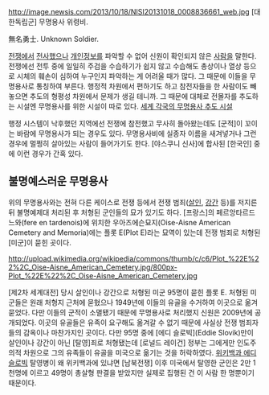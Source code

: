 http://image.newsis.com/2013/10/18/NISI20131018_0008836661_web.jpg
[대한독립군] 무명용사 위령비.

無名勇士. Unknown Soldier.

[[전쟁]]에서 [[전사]]했으나 [[개인정보]]를 파악할 수 없어 신원이 확인되지 않은 [[사람]]을 말한다. 전쟁에선 전투 중에 일일히 주검을 수습하기가 쉽지 않고 수습해도 총상이나 열상 등으로 시체의 훼손이 심하여 누구인지 파악하는 게 어려울 때가 많다. 그 때문에 이들을 무명용사로 통칭하여 부른다. 행정적 차원에서 편하기도 하고 참전자들을 한 사람이도 빼놓으면 추도의 형평성 차원에서 문제가 생길 테니까. 그 때문에 대체로 전몰자를 추도하는 시설엔 무명용사를 위한 시설이 따로 있다. [http://blog.naver.com/jihong_park?Redirect=Log&logNo=100197518319 세계 각국의 무명용사 추도 시설]

행정 시스템이 낙후했던 지역에선 전쟁에 참전했고 무사히 돌아왔는데도 [군적]이 꼬이는 바람에 무명용사가 되는 경우도 있다. 무명용사비에 실종자 이름을 새겨넣거나 그런 경우에 멀쩡히 살아있는 사람이 들어가기도 한다. [야스쿠니 신사]에 합사된 [한국인] 중에 이런 경우가 간혹 있다.

== 불명예스러운 무명용사 ==
위의 무명용사와는 전혀 다른 케이스로 전쟁 등에서 전쟁 범죄([[살인]], [[강간]] 등)를 저지른 뒤 불명예제대 처리된 후 처형된 군인들의 묘가 있기도 하다. [프랑스]의 페르앙타르드느와(fere en tardenois)에 위치한 우아즈에슨묘지(Oise-Aisne American Cemetery and Memoria)에는 플롯 E(Plot E)라는 묘역이 있는데 전쟁 범죄로 처형된 [미군]이 묻힌 곳이다.

http://upload.wikimedia.org/wikipedia/commons/thumb/c/c6/Plot_%22E%22%2C_Oise-Aisne_American_Cemetery.jpg/800px-Plot_%22E%22%2C_Oise-Aisne_American_Cemetery.jpg

[제2차 세계대전] 당시 살인이나 강간으로 처형된 미군 95명이 묻힌 플롯 E. 처형된 미군들은 원래 처형지 근처에 묻혔으나 1949년에 이들의 유골을 수거하여 이곳으로 옮겨 묻었다. 다만 이들의 군적이 소멸됐기 때문에 무명용사로 처리했지 신원은 2009년에 공개되었다. 이곳의 유골들은 유족이 요구해도 옮겨갈 수 없기 때문에 사실상 전쟁 범죄자들의 감옥이나 마찬가지인 곳이다. 다만 95명 중에 [에디 슬로빅](Eddie Slovik)만이 살인이나 강간이 아닌 [탈영]죄로 처형됐는데 [로널드 레이건] 정부는 그에게만 인도주의적 차원으로 그의 유족들이 유골을 미국으로 옮기는 것을 허락하였다. [http://en.wikipedia.org/wiki/Eddie_Slovik 위키백과 에디 슬로빅] 탈영병이 왜 위키백과에 있냐면 [남북전쟁] 이후 미국에서 탈영한 군인은 2만 1천명에 이르고 49명이 총살형 판결을 받았지만 실제로 집행된 건 이 사람 한 명뿐이기 때문이다.
